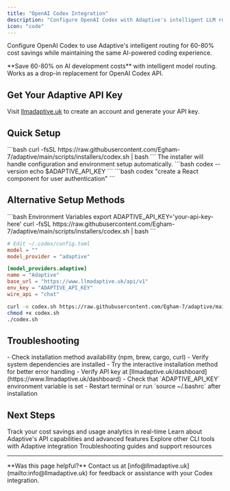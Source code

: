 ```yaml
---
title: "OpenAI Codex Integration"
description: "Configure OpenAI Codex with Adaptive's intelligent LLM routing for 60-80% cost savings"
icon: "code"
---
```


Configure OpenAI Codex to use Adaptive's intelligent routing for 60-80% cost savings while maintaining the same AI-powered coding experience.

<Tip>
**Save 60-80% on AI development costs** with intelligent model routing. Works as a drop-in replacement for OpenAI Codex API.
</Tip>

## Get Your Adaptive API Key

Visit [llmadaptive.uk](https://www.llmadaptive.uk) to create an account and generate your API key.

## Quick Setup

<Steps>
  <Step title="Run Installer" icon="download">
    ```bash
    curl -fsSL https://raw.githubusercontent.com/Egham-7/adaptive/main/scripts/installers/codex.sh | bash
    ```
    The installer will handle configuration and environment setup automatically.
  </Step>
  <Step title="Verify Installation" icon="check">
    ```bash
    codex --version
    echo $ADAPTIVE_API_KEY
    ```
  </Step>
  <Step title="Start Coding" icon="play">
    ```bash
    codex "create a React component for user authentication"
    ```
  </Step>
</Steps>

## Alternative Setup Methods

<CodeGroup>
```bash Environment Variables
export ADAPTIVE_API_KEY='your-api-key-here'
curl -fsSL https://raw.githubusercontent.com/Egham-7/adaptive/main/scripts/installers/codex.sh | bash
```

```toml Manual Configuration
# Edit ~/.codex/config.toml
model = ""
model_provider = "adaptive"

[model_providers.adaptive]
name = "Adaptive"
base_url = "https://www.llmadaptive.uk/api/v1"
env_key = "ADAPTIVE_API_KEY"
wire_api = "chat"
```

```bash Interactive Install
curl -o codex.sh https://raw.githubusercontent.com/Egham-7/adaptive/main/scripts/installers/codex.sh
chmod +x codex.sh
./codex.sh
```
</CodeGroup>

## Troubleshooting

<AccordionGroup>
<Accordion title="Installation Issues" icon="download">
- Check installation method availability (npm, brew, cargo, curl)
- Verify system dependencies are installed
- Try the interactive installation method for better error handling
</Accordion>

<Accordion title="Configuration Errors" icon="gear">
- Verify API key at [llmadaptive.uk/dashboard](https://www.llmadaptive.uk/dashboard)
- Check that `ADAPTIVE_API_KEY` environment variable is set
- Restart terminal or run `source ~/.bashrc` after installation
</Accordion>
</AccordionGroup>

## Next Steps

<CardGroup cols={2}>
  <Card
    title="Monitor Usage & Savings"
    href="https://www.llmadaptive.uk/dashboard"
    icon="chart-line"
    cta="View Dashboard"
  >
    Track your cost savings and usage analytics in real-time
  </Card>
  <Card
    title="API Documentation"
    href="/api-reference/chat-completions"
    icon="book"
    cta="View API Docs"
  >
    Learn about Adaptive's API capabilities and advanced features
  </Card>
  <Card
    title="CLI Tools"
    href="/developer-tools/grok-cli"
    icon="terminal"
    cta="More Tools"
  >
    Explore other CLI tools with Adaptive integration
  </Card>
  <Card
    title="Get Support"
    href="/troubleshooting"
    icon="life-ring"
    cta="Get Help"
  >
    Troubleshooting guides and support resources
  </Card>
</CardGroup>

---

<Note>
**Was this page helpful?** Contact us at [info@llmadaptive.uk](mailto:info@llmadaptive.uk) for feedback or assistance with your Codex integration.
</Note>